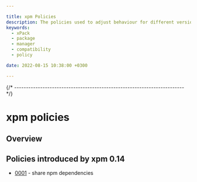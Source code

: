 ```yaml
---

title: xpm Policies
description: The policies used to adjust behaviour for different versions.
keywords:
  - xPack
  - package
  - manager
  - compatibility
  - policy

date: 2022-08-15 10:38:00 +0300

---
```



{/* ------------------------------------------------------------------------ */}

# xpm policies

## Overview

<Policies name="xpm" fileName="package" />

## Policies introduced by xpm 0.14

- [0001](./0001/) - share npm dependencies
